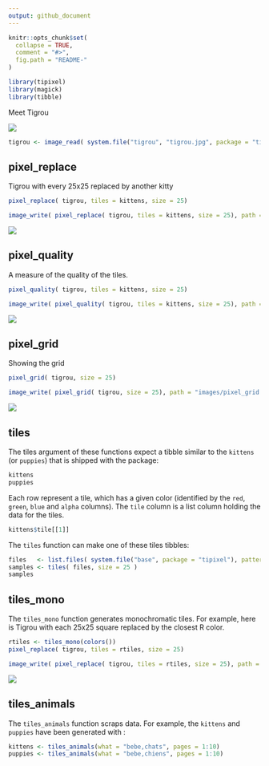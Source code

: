 ```yaml
---
output: github_document
---
```


<!-- README.md is generated from README.Rmd. Please edit that file -->

```r
knitr::opts_chunk$set(
  collapse = TRUE,
  comment = "#>",
  fig.path = "README-"
)
```

```r
library(tipixel)
library(magick)
library(tibble)
```

Meet Tigrou

![](inst/tigrou/tigrou.jpg)

```r
tigrou <- image_read( system.file("tigrou", "tigrou.jpg", package = "tipixel") )
```

## pixel_replace

Tigrou with every 25x25 replaced by another kitty 

```r
pixel_replace( tigrou, tiles = kittens, size = 25)
```

```r
image_write( pixel_replace( tigrou, tiles = kittens, size = 25), path = "images/pixel_replace.png" )
```

![](images/pixel_replace.png)

## pixel_quality

A measure of the quality of the tiles. 

```r
pixel_quality( tigrou, tiles = kittens, size = 25)
```

```r
image_write( pixel_quality( tigrou, tiles = kittens, size = 25), path = "images/pixel_quality.png" )
```

![](images/pixel_quality.png)

## pixel_grid

Showing the grid

```r
pixel_grid( tigrou, size = 25)
```

```r
image_write( pixel_grid( tigrou, size = 25), path = "images/pixel_grid.png" )
```

![](images/pixel_grid.png)

## tiles

The tiles argument of these functions expect a tibble similar to the `kittens` (or `puppies`) that is shipped 
with the package: 

```r
kittens
puppies
```

Each row represent a tile, which has a given color (identified by the `red`, `green`, `blue` and `alpha` columns). 
The `tile` column is a list column holding the data for the tiles. 

```r
kittens$tile[[1]]
```

The `tiles` function can make one of these tiles tibbles: 

```r
files   <- list.files( system.file("base", package = "tipixel"), pattern = "jpg$", full.names = TRUE )
samples <- tiles( files, size = 25 )
samples
```

## tiles_mono 

The `tiles_mono` function generates monochromatic tiles. For example, here is Tigrou
with each 25x25 square replaced by the closest R color. 

```r
rtiles <- tiles_mono(colors())
pixel_replace( tigrou, tiles = rtiles, size = 25)
```

```r
image_write( pixel_replace( tigrou, tiles = rtiles, size = 25), path = "images/pixel_replace_rcolors.png" )
```

![](images/pixel_replace_rcolors.png)

## tiles_animals

The `tiles_animals` function scraps data. For example, the `kittens` and 
`puppies` have been generated with : 

```r
kittens <- tiles_animals(what = "bebe,chats", pages = 1:10)
puppies <- tiles_animals(what = "bebe,chiens", pages = 1:10)
```

